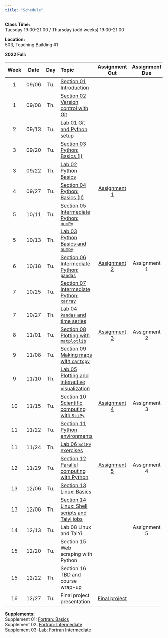 ---
title: "Schedule"
---
**Class Time:**   
Tuesday 19:00-21:00 / Thursday (odd weeks) 19:00-21:00

**Location:**   
503, Teaching Building #1   

**2022 Fall:**

|Week|Date |Day | Topic                                                                                                | Assignment Out                                                         | Assignment Due  |
|:--:|:---:|:--:|:-----------------------------------------------------------------------------------------------------|:----------------------------------------------------------------------:|:---------------:|
|1   |09/06|Tu. |[Section 01 Introduction](https://zhu-group.github.io/ese5023/Section_01.html)                        |                                                                        |                 |
|1   |09/08|Th. |[Section 02 Version control with Git](https://zhu-group.github.io/ese5023/Section_02.html)            |                                                                        |                 |
|2   |09/13|Tu. |[Lab 01 Git and Python setup](https://zhu-group.github.io/ese5023/Lab_01.html)                        |                                                                        |                 |
|3   |09/20|Tu. |[Section 03 Python: Basics (I)](https://zhu-group.github.io/ese5023/Section_03.html)                  |                                                                        |                 |
|3   |09/22|Th. |[Lab 02  Python Basics](https://zhu-group.github.io/ese5023/Lab_02.html)                              |                                                                        |                 |
|4   |09/27|Tu. |[Section 04 Python: Basics (II)](https://zhu-group.github.io/ese5023/Section_04.html)                 | [Assignment 1](https://zhu-group.github.io/ese5023/Assignment_01.html) |                 |
|5   |10/11|Tu. |[Section 05 Intermediate Python: `numPy`](https://zhu-group.github.io/ese5023/Section_05.html)        |                                                                        |                 |
|5   |10/13|Th. |[Lab 03  Python Basics and `numpy`](https://zhu-group.github.io/ese5023/Lab_03.html)                  |                                                                        |                 |
|6   |10/18|Tu. |[Section 06 Intermediate Python: `pandas`](https://zhu-group.github.io/ese5023/Section_06.html)       | [Assignment 2](https://zhu-group.github.io/ese5023/Assignment_02.html) | Assignment 1    |
|7   |10/25|Tu. |[Section 07 Intermediate Python: `xarray`](https://zhu-group.github.io/ese5023/Section_07.html)       |                                                                        |                 |
|7   |10/27|Th. |[Lab 04 `Pandas` and time series](https://zhu-group.github.io/ese5023/Lab_04.html)                    |                                                                        |                 |
|8   |11/01|Tu. |[Section 08 Plotting with `matplotlib`](https://zhu-group.github.io/ese5023/Section_08.html)          | [Assignment 3](https://zhu-group.github.io/ese5023/Assignment_03.html) | Assignment 2    |
|9   |11/08|Tu. |[Section 09 Making maps with `cartopy`](https://zhu-group.github.io/ese5023/Section_09.html)          |                                                                        |                 |
|9   |11/10|Th. |[Lab 05 Plotting and interactive visualization](https://zhu-group.github.io/ese5023/Lab_05.html)      |                                                                        |                 |
|10  |11/15|Tu. |[Section 10 Scientific computing with `SciPy`](https://zhu-group.github.io/ese5023/Section_10.html)   | [Assignment 4](https://zhu-group.github.io/ese5023/Assignment_04.html) | Assignment 3    |
|11  |11/22|Tu. |[Section 11 Python environments](https://zhu-group.github.io/ese5023/Section_11.html)                 |                                                                        |                 |
|11  |11/24|Th. |[Lab 06 `SciPy` exercises](https://zhu-group.github.io/ese5023/Lab_06.html)                           |                                                                        |                 |
|12  |11/29|Tu. |[Section 12 Parallel computing with Python](https://zhu-group.github.io/ese5023/Section_12.html)      | [Assignment 5](https://zhu-group.github.io/ese5023/Assignment_05.html) | Assignment 4    |
|13  |12/06|Tu. |[Section 13 Linux: Basics](https://zhu-group.github.io/ese5023/Section_13.html)                       |                                                                        |                 |
|13  |12/08|Th. |[Section 14 Linux: Shell scripts and Taiyi jobs](https://zhu-group.github.io/ese5023/Section_14.html) |                                                                        |                 |
|14  |12/13|Tu. |Lab 08 Linux and TaiYi                                                                                |                                                                        | Assignment 5    |
|15  |12/20|Tu. |Section 15 Web scraping with Python                                                                   |                                                                        |                 |  
|15  |12/22|Th. |Section 16 TBD and course wrap-up                                                                     |                                                                        |                 |
|16  |12/27|Tu. |Final project presentation                                                                            | [Final project](https://zhu-group.github.io/ese5023/download/Final_project_2022.pdf) |   |

**Supplements:**  
Supplement 01: [Fortran: Basics](https://zhu-group.github.io/ese5023/Sup_01.html)  
Supplement 02: [Fortran: Intermediate](https://zhu-group.github.io/ese5023/Sup_02.html)  
Supplement 03: [Lab: Fortran Intermediate](https://zhu-group.github.io/ese5023/Sup_03.html)  